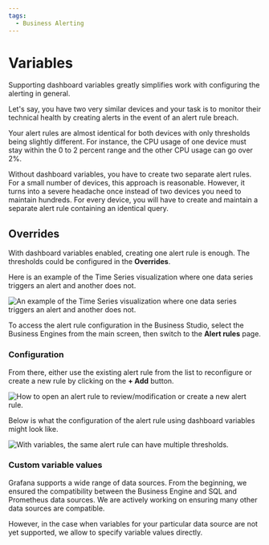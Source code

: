 ```yaml
---
tags:
  - Business Alerting
---
```



# Variables

Supporting dashboard variables greatly simplifies work with configuring the alerting in general.

Let's say, you have two very similar devices and your task is to monitor their technical health by creating alerts in the event of an alert rule breach.

Your alert rules are almost identical for both devices with only thresholds being slightly different. For instance, the CPU usage of one device must stay within the 0 to 2 percent range and the other CPU usage can go over 2%.

Without dashboard variables, you have to create two separate alert rules. For a small number of devices, this approach is reasonable. However, it turns into a severe headache once instead of two devices you need to maintain hundreds. For every device, you will have to create and maintain a separate alert rule containing an identical query.

## Overrides

With dashboard variables enabled, creating one alert rule is enough. The thresholds could be configured in the **Overrides**.

Here is an example of the Time Series visualization where one data series triggers an alert and another does not.

<Image
  title="An example of the Time Series visualization where one data series triggers an alert and another does not."
  src="/img/docs/business-alerting/var-1.png"
/>

To access the alert rule configuration in the Business Studio, select the Business Engines from the main screen, then switch to the **Alert rules** page.

### Configuration

From there, either use the existing alert rule from the list to reconfigure or create a new rule by clicking on the **+ Add** button.

<Image
  title="How to open an alert rule to review/modification or create a new alert rule."
  src="/img/docs/business-alerting/var-2.png"
/>

Below is what the configuration of the alert rule using dashboard variables might look like.

<Image
  title="With variables, the same alert rule can have multiple thresholds."
  src="/img/docs/business-alerting/var-3.png"
/>

### Custom variable values

Grafana supports a wide range of data sources. From the beginning, we ensured the compatibility between the Business Engine and SQL and Prometheus data sources. We are actively working on ensuring many other data sources are compatible.

However, in the case when variables for your particular data source are not yet supported, we allow to specify variable values directly.
